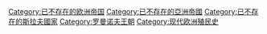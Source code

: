 {{catmore}}
{{Commonscat|Russian Empire}}

[[Category:已不存在的欧洲帝国|Category:已不存在的欧洲帝国]]
[[Category:已不存在的亞洲帝國|Category:已不存在的亞洲帝國]]
[[Category:已不存在的斯拉夫國家|Category:已不存在的斯拉夫國家]]
[[Category:罗曼诺夫王朝|Category:罗曼诺夫王朝]]
[[Category:现代欧洲殖民史|Category:现代欧洲殖民史]]